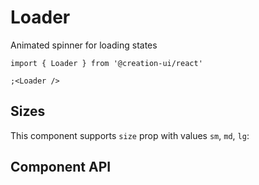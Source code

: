 # Loader

Animated spinner for loading states

<InstallationGuide />


```tsx copy
import { Loader } from '@creation-ui/react'

;<Loader />
```

<LoaderExample />

## Sizes

This component supports `size` prop with values `sm`, `md`, `lg`:

<UnfoldVariants
  component={LoaderExample}
  variants={ELEMENT_SIZES}
  prop='size'
  nameProp='label'
/>

## Component API

<PropsTable
  properties={properties}
  name='Loader'
  description='Loader component props'
/>
